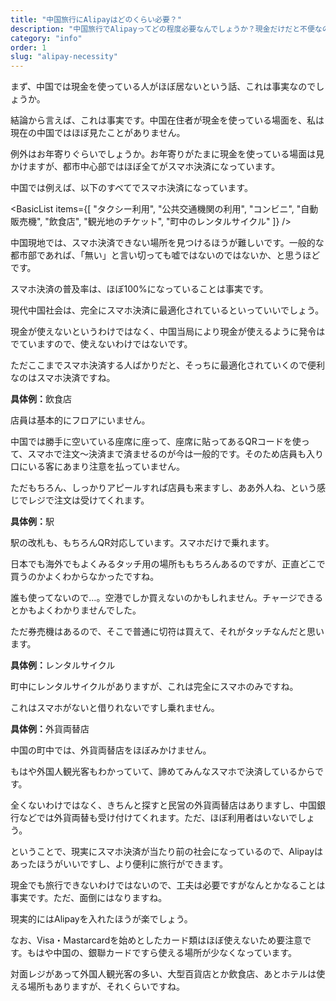 ```yaml
---
title: "中国旅行にAlipayはどのくらい必要？"
description: "中国旅行でAlipayってどの程度必要なんでしょうか？現金だけだと不便なのか、実際に現地で体験してみた感想をもとにお答えします。"
category: "info"
order: 1
slug: "alipay-necessity"
---
```



<Summary 
  question="中国旅行でAlipayはどのくらい必要ですか？"
  answer="<span class='highlight'>あったほうが快適にトラブルなく旅行できます</span>。ただし、現金だけでも工夫すればなんとかなります。"
  details="Alipayがあったほうが、旅が快適なのは間違いありません。ただ、一時期と異なり、大手のチェーン店や巨大モール、大都市の中心部にしかいかないのであれば現金だけでもなんとかなります。"
/>

<ArticleSection number="01" title="現在中国社会では、現金を見る場面がかなり少ない" description="現金を使っている人がほとんどいない、これは本当です">

<ImageCard
  src="cny_bill_001.jpg"
/>

まず、中国では現金を使っている人がほぼ居ないという話、これは事実なのでしょうか。

結論から言えば、これは事実です。中国在住者が現金を使っている場面を、私は現在の中国ではほぼ見たことがありません。

例外はお年寄りぐらいでしょうか。お年寄りがたまに現金を使っている場面は見かけますが、都市中心部ではほぼ全てがスマホ決済になっています。  

中国では例えば、以下のすべてでスマホ決済になっています。

<BasicList items={[
  "タクシー利用",
  "公共交通機関の利用",
  "コンビニ",
  "自動販売機",
  "飲食店",
  "観光地のチケット",
  "町中のレンタルサイクル"
]} />

中国現地では、スマホ決済できない場所を見つけるほうが難しいです。一般的な都市部であれば、「無い」と言い切っても嘘ではないのではないか、と思うほどです。

スマホ決済の普及率は、ほぼ100%になっていることは事実です。

</ArticleSection>

<ArticleSection number="02" title="中国社会はスマホ決済に最適化されている" description="現代中国は、スマホ決済に最適化されており、利用したほうが便利">

現代中国社会は、完全にスマホ決済に最適化されているといっていいでしょう。

現金が使えないというわけではなく、中国当局により現金が使えるように発令はでていますので、使えないわけではないです。

ただここまでスマホ決済する人ばかりだと、そっちに最適化されていくので便利なのはスマホ決済ですね。

<TextBlock>
<b>具体例：</b>飲食店

<ImageCard
  src="sha_jiajiatangbao_001.jpg"
/>

店員は基本的にフロアにいません。

中国では勝手に空いている座席に座って、座席に貼ってあるQRコードを使って、スマホで注文～決済まで済ませるのが今は一般的です。そのため店員も入り口にいる客にあまり注意を払っていません。

ただもちろん、しっかりアピールすれば店員も来ますし、ああ外人ね、という感じでレジで注文は受けてくれます。

</TextBlock>

<TextBlock>

<b>具体例：</b>駅

<ImageCard
  src="sha_station_001.jpg"
/>

駅の改札も、もちろんQR対応しています。スマホだけで乗れます。

日本でも海外でもよくみるタッチ用の場所ももちろんあるのですが、正直どこで買うのかよくわからなかったですね。

誰も使ってないので…。空港でしか買えないのかもしれません。チャージできるとかもよくわかりませんでした。

ただ券売機はあるので、そこで普通に切符は買えて、それがタッチなんだと思います。

</TextBlock>

<TextBlock>

<b>具体例：</b>レンタルサイクル

<ImageCard
  src="sha_rentalcycle_001.jpg"
/>

町中にレンタルサイクルがありますが、これは完全にスマホのみですね。

これはスマホがないと借りれないですし乗れません。

</TextBlock>

<TextBlock>

<b>具体例：</b>外貨両替店

<ImageCard
  src="sha_waitan_promenade_003.jpg"
/>

中国の町中では、外貨両替店をほぼみかけません。

もはや外国人観光客もわかっていて、諦めてみんなスマホで決済しているからです。

全くないわけではなく、きちんと探すと民営の外貨両替店はありますし、中国銀行などでは外貨両替も受け付けてくれます。ただ、ほぼ利用者はいないでしょう。

</TextBlock>


</ArticleSection>

<ArticleSection number="03" title="Alipayはあったほうがかなり便利" description="基本的にスマホで生きている社会です">

<ImageCard
  src="sha_lujiazui_003.jpg"
/>

ということで、現実にスマホ決済が当たり前の社会になっているので、Alipayはあったほうがいいですし、より便利に旅行ができます。

現金でも旅行できないわけではないので、工夫は必要ですがなんとかなることは事実です。ただ、面倒にはなりますね。

現実的にはAlipayを入れたほうが楽でしょう。

なお、Visa・Mastarcardを始めとしたカード類はほぼ使えないため要注意です。もはや中国の、銀聯カードですら使える場所が少なくなっています。

対面レジがあって外国人観光客の多い、大型百貨店とか飲食店、あとホテルは使える場所もありますが、それくらいですね。

</ArticleSection>

<ConclusionSection 
  title="Alipayはあったほうが楽"
  text="既に中国社会がスマホ決済に最適化されているので、素直にAlipayを準備しておいたほうが快適です"
/>